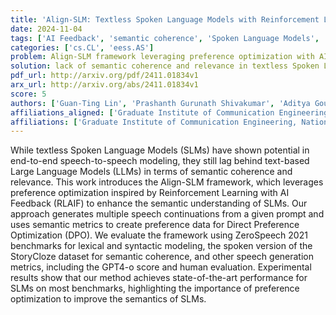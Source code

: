 ```yaml
---
title: 'Align-SLM: Textless Spoken Language Models with Reinforcement Learning from AI Feedback'
date: 2024-11-04
tags: ['AI Feedback', 'semantic coherence', 'Spoken Language Models', 'preference optimization', 'Reinforcement Learning', 'Direct Preference Optimization', 'speech generation metrics']
categories: ['cs.CL', 'eess.AS']
problem: Align-SLM framework leveraging preference optimization with AI Feedback
solution: lack of semantic coherence and relevance in textless Spoken Language Models
pdf_url: http://arxiv.org/pdf/2411.01834v1
arx_url: http://arxiv.org/abs/2411.01834v1
score: 5
authors: ['Guan-Ting Lin', 'Prashanth Gurunath Shivakumar', 'Aditya Gourav', 'Yile Gu', 'Ankur Gandhe', 'Hung-yi Lee', 'Ivan Bulyko']
affiliations_aligned: ['Graduate Institute of Communication Engineering, National Taiwan University, Taiwan', 'Amazon AGI, USA', 'Amazon AGI, USA', 'Amazon AGI, USA', 'Amazon AGI, USA', 'Graduate Institute of Communication Engineering, National Taiwan University, Taiwan', 'Amazon AGI, USA']
affiliations: ['Graduate Institute of Communication Engineering, National Taiwan University, Taiwan', 'Amazon AGI, USA']
---
```



While textless Spoken Language Models (SLMs) have shown potential in end-to-end speech-to-speech modeling, they still lag behind text-based Large Language Models (LLMs) in terms of semantic coherence and relevance. This work introduces the Align-SLM framework, which leverages preference optimization inspired by Reinforcement Learning with AI Feedback (RLAIF) to enhance the semantic understanding of SLMs. Our approach generates multiple speech continuations from a given prompt and uses semantic metrics to create preference data for Direct Preference Optimization (DPO). We evaluate the framework using ZeroSpeech 2021 benchmarks for lexical and syntactic modeling, the spoken version of the StoryCloze dataset for semantic coherence, and other speech generation metrics, including the GPT4-o score and human evaluation. Experimental results show that our method achieves state-of-the-art performance for SLMs on most benchmarks, highlighting the importance of preference optimization to improve the semantics of SLMs.